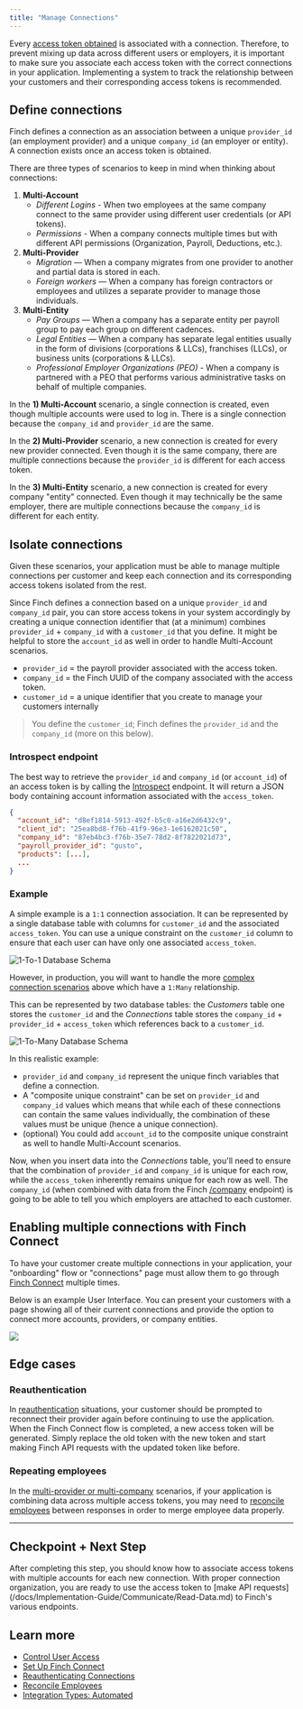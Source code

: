 ```yaml
---
title: "Manage Connections"
---
```


Every [access token obtained](/docs/Implementation-Guide/Connect/Retrieve-Access-Token.md) is associated with a connection. Therefore, to prevent mixing up data across different users or employers, it is important to make sure you associate each access token with the correct connections in your application. Implementing a system to track the relationship between your customers and their corresponding access tokens is recommended. 

## Define connections

Finch defines a connection as an association between a unique `provider_id` (an employment provider) and a unique `company_id` (an employer or entity). A connection exists once an access token is obtained.

There are three types of scenarios to keep in mind when thinking about connections:

1. **Multi-Account**
    - _Different Logins_ - When two employees at the same company connect to the same provider using different user credentials (or API tokens).
    - _Permissions_ - When a company connects multiple times but with different API permissions (Organization, Payroll, Deductions, etc.).  
1. **Multi-Provider**
    - _Migration_ — When a company migrates from one provider to another and partial data is stored in each.
    - _Foreign workers_ — When a company has foreign contractors or employees and utilizes a separate provider to manage those individuals. 
1. **Multi-Entity**
    - _Pay Groups_ — When a company has a separate entity per payroll group to pay each group on different cadences.
    - _Legal Entities_ — When a company has separate legal entities usually in the form of divisions (corporations & LLCs), franchises (LLCs), or business units (corporations & LLCs).
    - _Professional Employer Organizations (PEO)_ - When a company is partnered with a PEO that performs various administrative tasks on behalf of multiple companies. 

In the **1) Multi-Account** scenario, a single connection is created, even though multiple accounts were used to log in. There is a single connection because the `company_id` and `provider_id` are the same.

In the **2) Multi-Provider** scenario, a new connection is created for every new provider connected. Even though it is the same company, there are multiple connections because the `provider_id` is different for each access token. 

In the **3) Multi-Entity** scenario, a new connection is created for every company "entity" connected. Even though it may technically be the same employer, there are multiple connections because the `company_id` is different for each entity. 

## Isolate connections

Given these scenarios, your application must be able to manage multiple connections per customer and keep each connection and its corresponding access tokens isolated from the rest. 

Since Finch defines a connection based on a unique `provider_id` and `company_id` pair, you can store access tokens in your system accordingly by creating a unique connection identifier that (at a minimum) combines `provider_id` + `company_id` with a `customer_id` that you define. It might be helpful to store the `account_id` as well in order to handle Multi-Account scenarios.

- `provider_id` = the payroll provider associated with the access token.
- `company_id` = the Finch UUID of the company associated with the access token.
- `customer_id` = a unique identifier that you create to manage your customers internally

> You define the `customer_id`; Finch defines the `provider_id` and the `company_id` (more on this below). 


### Introspect endpoint

The best way to retrieve the `provider_id` and `company_id` (or `account_id`) of an access token is by calling the [Introspect](https://developer.tryfinch.com/docs/reference/eee6e798b0f93-introspect) endpoint. It will return a JSON body containing account information associated with the `access_token`.  

<!--
title: "Example /introspect response"
-->
```json
{
  "account_id": "d8ef1814-5913-492f-b5c0-a16e2d6432c9",
  "client_id": "25ea8bd8-f76b-41f9-96e3-1e6162021c50",
  "company_id": "87eb4bc3-f76b-35e7-78d2-8f7822021d73",
  "payroll_provider_id": "gusto",
  "products": [...],
  ...
}
```

### Example

A simple example is a `1:1` connection association. It can be represented by a single database table with columns for `customer_id` and the associated `access_token`. You can use a unique constraint on the `customer_id` column to ensure that each user can have only one associated `access_token`.


![1-To-1 Database Schema](../../../assets/images/manage-connections/single-connection-database.jpg)

However, in production, you will want to handle the more [complex connection scenarios](#define-connections) above which have a `1:Many` relationship.

This can be represented by two database tables: the *Customers* table one stores the `customer_id` and the *Connections* table stores the `company_id` + `provider_id` + `access_token` which references back to a `customer_id`.


![1-To-Many Database Schema](../../../assets/images/manage-connections/multiple-connection-database.jpg)

In this realistic example:

- `provider_id` and `company_id` represent the unique finch variables that define a connection.
- A "composite unique constraint" can be set on `provider_id` and `company_id` values which means that while each of these connections can contain the same values individually, the combination of these values must be unique (hence a unique connection).
- (optional) You could add `account_id` to the composite unique constraint as well to handle Multi-Account scenarios.

Now, when you insert data into the *Connections* table, you'll need to ensure that the combination of `provider_id` and `company_id` is unique for each row, while the `access_token` inherently remains unique for each row as well. The `company_id` (when combined with data from the Finch [/company](https://developer.tryfinch.com/docs/reference/33162be1eed72-company) endpoint) is going to be able to tell you which employers are attached to each customer.

## Enabling multiple connections with Finch Connect

To have your customer create multiple connections in your application, your "onboarding" flow or "connections" page must allow them to go through [Finch Connect](/docs/Implementation-Guide/Connect/Set-Up-Finch-Connect.md) multiple times.


Below is an example User Interface. You can present your customers with a page showing all of their current connections and provide the option to connect more accounts, providers, or company entities.


![](../../../assets/images/manage-connections/multiple-connections-UI.png)

## Edge cases

### Reauthentication

In [reauthentication](docs/Developer-Resources/Reauthentication.md) situations, your customer should be prompted to reconnect their provider again before continuing to use the application. When the Finch Connect flow is completed, a new access token will be generated. Simply replace the old token with the new token and start making Finch API requests with the updated token like before.

### Repeating employees

In the [multi-provider or multi-company](#define-connections) scenarios, if your application is combining data across multiple access tokens, you may need to [reconcile employees](docs/Developer-Resources/Reconcile-employees.md) between responses in order to merge employee data properly.

---

## Checkpoint + Next Step
<Check>
 After completing this step, you should know how to associate access tokens with multiple accounts for each new connection. With proper connection organization, you are ready to use the access token to [make API requests](/docs/Implementation-Guide/Communicate/Read-Data.md) to Finch's various endpoints.
</Check>


## Learn more

- [Control User Access](/docs/Implementation-Guide/Secure/Control-Access.md)
- [Set Up Finch Connect](/docs/Implementation-Guide/Connect/Set-Up-Finch-Connect.md)
- [Reauthenticating Connections](/docs/Developer-Resources/Reauthentication.md)
- [Reconcile Employees](/docs/Developer-Resources/Reconcile-employees.md)
- [Integration Types: Automated](/docs/Integrations/Integration-Types.md#automated)
